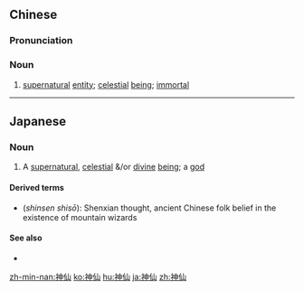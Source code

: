 ==Chinese==
{{zh-forms}}

===Pronunciation===
{{zh-pron
|m=shénxiān
|c=san4 sin1
|mn=sîn-sian
|ma=Zh-shénxian.ogg
|cat=n
}}

===Noun===
{{zh-noun}}

# [[supernatural]] [[entity]]; [[celestial]] [[being]]; [[immortal]]

{{zh-cat|Advanced}}

----

==Japanese==
{{ja-kanjitab|神|仙}}

===Noun===
{{ja-noun|せんしん}}

# A [[supernatural]], [[celestial]] &/or [[divine]] [[being]]; a [[god]]

====Derived terms====
* {{l|ja|神仙思想}} (''shinsen shisō''): Shenxian thought, ancient Chinese folk belief in the existence of mountain wizards

====See also====
* {{pedialite|lang=ja}}

[[zh-min-nan:神仙]]
[[ko:神仙]]
[[hu:神仙]]
[[ja:神仙]]
[[zh:神仙]]